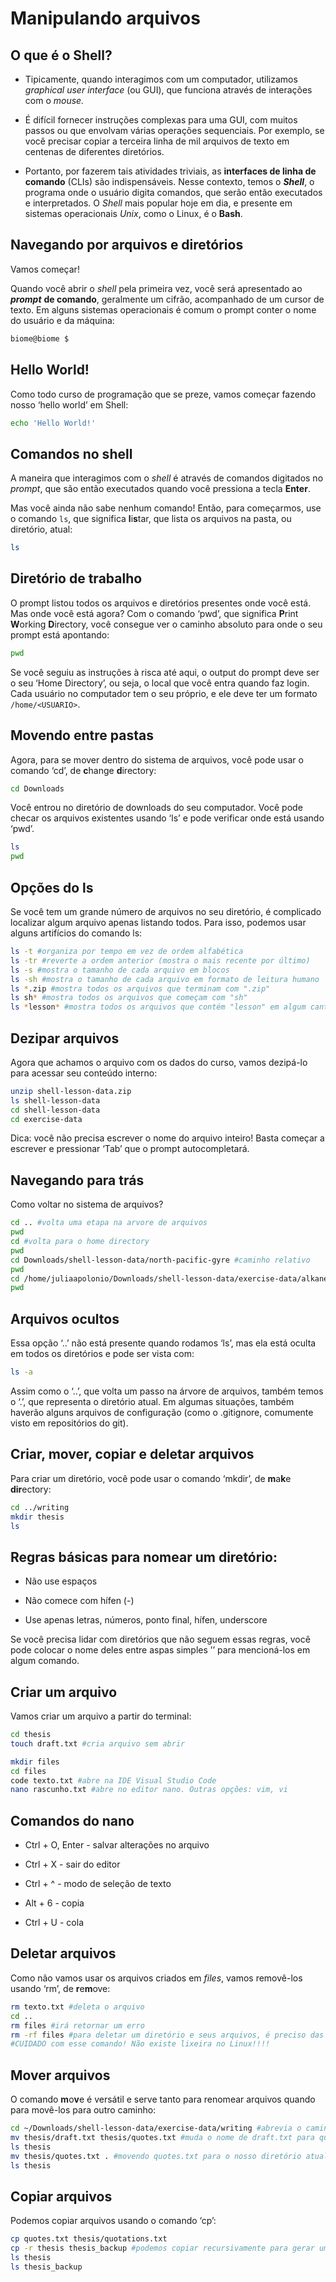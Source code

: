 # Manipulando arquivos

## O que é o Shell?

-   Tipicamente, quando interagimos com um computador, utilizamos *graphical user interface* (ou GUI), que funciona através de interações com o *mouse.*

-   É difícil fornecer instruções complexas para uma GUI, com muitos passos ou que envolvam várias operações sequenciais. Por exemplo, se você precisar copiar a terceira linha de mil arquivos de texto em centenas de diferentes diretórios.

-   Portanto, por fazerem tais atividades triviais, as **interfaces de linha de comando** (CLIs) são indispensáveis. Nesse contexto, temos o ***Shell***, o programa onde o usuário digita comandos, que serão então executados e interpretados. O *Shell* mais popular hoje em dia, e presente em sistemas operacionais *Unix*, como o Linux, é o **Bash**.

## Navegando por arquivos e diretórios

Vamos começar!

Quando você abrir o *shell* pela primeira vez, você será apresentado ao ***prompt*** **de comando**, geralmente um cifrão, acompanhado de um cursor de texto. Em alguns sistemas operacionais é comum o prompt conter o nome do usuário e da máquina:

``` bash
biome@biome $
```

## Hello World!

Como todo curso de programação que se preze, vamos começar fazendo nosso 'hello world' em Shell:

``` bash
echo 'Hello World!'
```

## Comandos no shell

A maneira que interagimos com o *shell* é através de comandos digitados no *prompt*, que são então executados quando você pressiona a tecla **Enter**.

Mas você ainda não sabe nenhum comando! Então, para começarmos, use o comando `ls`, que significa **l**i**s**tar, que lista os arquivos na pasta, ou diretório, atual:

``` bash
ls
```

## Diretório de trabalho

O prompt listou todos os arquivos e diretórios presentes onde você está. Mas onde você está agora? Com o comando 'pwd', que significa **P**rint **W**orking **D**irectory, você consegue ver o caminho absoluto para onde o seu prompt está apontando:

``` bash
pwd
```

Se você seguiu as instruções à risca até aqui, o output do prompt deve ser o seu 'Home Directory', ou seja, o local que você entra quando faz login. Cada usuário no computador tem o seu próprio, e ele deve ter um formato `/home/<USUARIO>`.

## Movendo entre pastas

Agora, para se mover dentro do sistema de arquivos, você pode usar o comando 'cd', de **c**hange **d**irectory:

``` bash
cd Downloads
```

Você entrou no diretório de downloads do seu computador. Você pode checar os arquivos existentes usando 'ls' e pode verificar onde está usando 'pwd'.

``` bash
ls
pwd
```

## Opções do ls

Se você tem um grande número de arquivos no seu diretório, é complicado localizar algum arquivo apenas listando todos. Para isso, podemos usar alguns artifícios do comando ls:

``` bash
ls -t #organiza por tempo em vez de ordem alfabética
ls -tr #reverte a ordem anterior (mostra o mais recente por último)
ls -s #mostra o tamanho de cada arquivo em blocos
ls -sh #mostra o tamanho de cada arquivo em formato de leitura humano
ls *.zip #mostra todos os arquivos que terminam com ".zip"
ls sh* #mostra todos os arquivos que começam com "sh"
ls *lesson* #mostra todos os arquivos que contém "lesson" em algum canto do nome
```

## Dezipar arquivos

Agora que achamos o arquivo com os dados do curso, vamos dezipá-lo para acessar seu conteúdo interno:

``` bash
unzip shell-lesson-data.zip
ls shell-lesson-data
cd shell-lesson-data
cd exercise-data
```

Dica: você não precisa escrever o nome do arquivo inteiro! Basta começar a escrever e pressionar 'Tab' que o prompt autocompletará.

## Navegando para trás

Como voltar no sistema de arquivos?

``` bash
cd .. #volta uma etapa na arvore de arquivos
pwd
cd #volta para o home directory
pwd
cd Downloads/shell-lesson-data/north-pacific-gyre #caminho relativo
pwd
cd /home/juliaapolonio/Downloads/shell-lesson-data/exercise-data/alkanes #caminho absoluto
pwd
```

## Arquivos ocultos

Essa opção '..' não está presente quando rodamos 'ls', mas ela está oculta em todos os diretórios e pode ser vista com:

``` bash
ls -a
```

Assim como o '..', que volta um passo na árvore de arquivos, também temos o '.', que representa o diretório atual. Em algumas situações, também haverão alguns arquivos de configuração (como o .gitignore, comumente visto em repositórios do git).

## Criar, mover, copiar e deletar arquivos

Para criar um diretório, você pode usar o comando 'mkdir', de **m**a**k**e **dir**ectory:

``` bash
cd ../writing
mkdir thesis
ls
```

## Regras básicas para nomear um diretório:

-   Não use espaços

-   Não comece com hífen (-)

-   Use apenas letras, números, ponto final, hífen, underscore

Se você precisa lidar com diretórios que não seguem essas regras, você pode colocar o nome deles entre aspas simples '' para mencioná-los em algum comando.

## Criar um arquivo

Vamos criar um arquivo a partir do terminal:

``` bash
cd thesis
touch draft.txt #cria arquivo sem abrir

mkdir files
cd files
code texto.txt #abre na IDE Visual Studio Code
nano rascunho.txt #abre no editor nano. Outras opções: vim, vi
```

## Comandos do nano

-   Ctrl + O, Enter - salvar alterações no arquivo

-   Ctrl + X - sair do editor

-   Ctrl + \^ - modo de seleção de texto

-   Alt + 6 - copia

-   Ctrl + U - cola

## Deletar arquivos

Como não vamos usar os arquivos criados em *files*, vamos removê-los usando 'rm', de **r**e**m**ove:

``` bash
rm texto.txt #deleta o arquivo
cd ..
rm files #irá retornar um erro
rm -rf files #para deletar um diretório e seus arquivos, é preciso das opções -rf (recursive,force)
#CUIDADO com esse comando! Não existe lixeira no Linux!!!!
```

## Mover arquivos

O comando **m**o**v**e é versátil e serve tanto para renomear arquivos quando para movê-los para outro caminho:

``` bash
cd ~/Downloads/shell-lesson-data/exercise-data/writing #abrevia o caminho da Home
mv thesis/draft.txt thesis/quotes.txt #muda o nome de draft.txt para quotes.txt
ls thesis
mv thesis/quotes.txt . #movendo quotes.txt para o nosso diretório atual
ls thesis
```

## Copiar arquivos

Podemos copiar arquivos usando o comando 'cp':

``` bash
cp quotes.txt thesis/quotations.txt
cp -r thesis thesis_backup #podemos copiar recursivamente para gerar um arquivo de backup
ls thesis
ls thesis_backup
```
